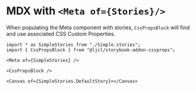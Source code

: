 
<Meta of={SimpleStories} />

# MDX with `<Meta of={Stories}/>`

When populating the Meta component with stories, `CssPropsBlock` will find and use associated CSS Custom Properties.

```tsx
import * as SimpleStories from "./Simple.stories";
import { CssPropsBlock } from "@ljcl/storybook-addon-cssprops";

<Meta of={SimpleStories} />

<CssPropsBlock />

<Canvas of={SimpleStories.DefaultStory}></Canvas>
```

<CssPropsBlock />

<Canvas of={SimpleStories.DefaultStory}></Canvas>

<Canvas of={SimpleStories.SecondaryStory}></Canvas>
